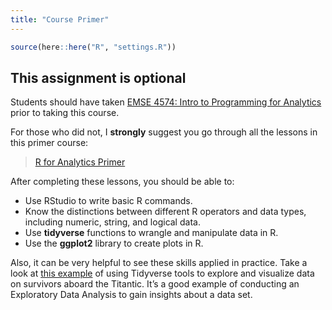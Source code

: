 ```yaml
---
title: "Course Primer"
---
```


```r
source(here::here("R", "settings.R"))
```

## This assignment is optional

Students should have taken [EMSE 4574: Intro to Programming for Analytics](https://p4a.seas.gwu.edu/) prior to taking this course.

For those who did not, I **strongly** suggest you go through all the lessons in this primer course:

> [R for Analytics Primer](http://jhelvy.github.io/r4aPrimer/)

After completing these lessons, you should be able to:

 - Use RStudio to write basic R commands.
 - Know the distinctions between different R operators and data types, including numeric, string, and logical data.
 - Use **tidyverse** functions to wrangle and manipulate data in R.
 - Use the **ggplot2** library to create plots in R.

Also, it can be very helpful to see these skills applied in practice. Take a look at [this example](https://www.datacamp.com/community/tutorials/tidyverse-tutorial-r) of using Tidyverse tools to explore and visualize data on survivors aboard the Titantic. It's a good example of conducting an Exploratory Data Analysis to gain insights about a data set.
